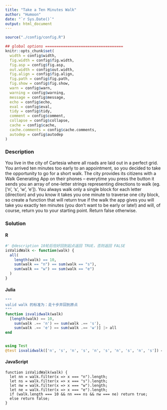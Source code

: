 ```yaml
---
title: "Take a Ten Minutes Walk"
author: "Humoon"
date: "`r Sys.Date()`"
output: html_document
---
```



```r
source("./config/config.R")

## global options ===================================
knitr::opts_chunk$set(
  width = config$width,
  fig.width = config$fig.width,
  fig.asp = config$fig.asp,
  out.width = config$out.width,
  fig.align = config$fig.align,
  fig.path = config$fig.path,
  fig.show = config$fig.show,
  warn = config$warn,
  warning = config$warning,
  message = config$message,
  echo = config$echo,
  eval = config$eval,
  tidy = config$tidy,
  comment = config$comment,
  collapse = config$collapse,
  cache = config$cache,
  cache.comments = config$cache.comments,
  autodep = config$autodep
)
```



### Description

You live in the city of Cartesia where all roads are laid out in a perfect grid. You arrived ten minutes too early to an appointment, so you decided to take the opportunity to go for a short walk. The city provides its citizens with a Walk Generating App on their phones -- everytime you press the button it sends you an array of one-letter strings representing directions to walk (eg. ['n', 's', 'w', 'e']). You always walk only a single block for each letter (direction) and you know it takes you one minute to traverse one city block, so create a function that will return true if the walk the app gives you will take you exactly ten minutes (you don't want to be early or late!) and will, of course, return you to your starting point. Return false otherwise.


### Solution

#### R
```r
#' @description 10轮后恰好回到起点返回 TRUE，否则返回 FALSE
isValidWalk <- function(walk) {
  all(
    length(walk) == 10,
    sum(walk == "n") == sum(walk == "s"),
    sum(walk == "w") == sum(walk == "e")
  )
}
```


#### Julia
```julia


"""
valid walk 的标准为：走十步并回到原点
"""
function isvalidwalk(walk)
  [length(walk) == 10,
    sum(walk .== 'n') == sum(walk .== 's'),
    sum(walk .== 'e') == sum(walk .== 'w')] |> all
end


using Test
@test isvalidwalk(['n', 's', 'n', 's', 'n', 's', 'n', 's', 'n', 's']) == true
```


#### JavaScript

```node
function isValidWalk(walk) {
  let nn = walk.filter(x => x === "n").length;
  let ns = walk.filter(x => x === "s").length;
  let nw = walk.filter(x => x === "w").length;
  let ne = walk.filter(x => x === "e").length;
  if (walk.length === 10 && nn === ns && nw === ne) return true;
  else return false;
}
```


